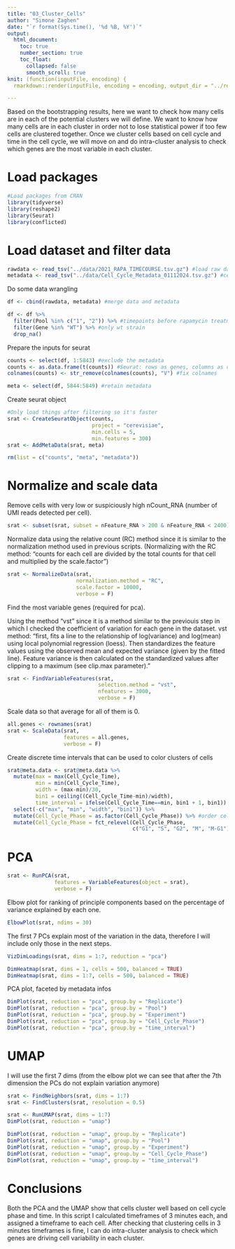 ```yaml
---
title: "03_Cluster_Cells"
author: "Simone Zaghen"
date: "`r format(Sys.time(), '%d %B, %Y')`"
output: 
  html_document: 
    toc: true
    number_section: true
    toc_float: 
      collapsed: false
      smooth_scroll: true
knit: (function(inputFile, encoding) {
  rmarkdown::render(inputFile, encoding = encoding, output_dir = "../results/") })

---
```


Based on the bootstrapping results, here we want to check how many cells are in each of the potential clusters we will define. We want to know how many cells are in each cluster in order not to lose statistical power if too few cells are clustered together. Once we cluster cells based on cell cycle and time in the cell cycle, we will move on and do intra-cluster analysis to check which genes are the most variable in each cluster. 

# Load packages

```r
#Load packages from CRAN
library(tidyverse)
library(reshape2)
library(Seurat)
library(conflicted)

```

# Load dataset and filter data 

```r
rawdata <- read_tsv("../data/2021_RAPA_TIMECOURSE.tsv.gz") #load raw data
metadata <- read_tsv("../data/Cell_Cycle_Metadata_01112024.tsv.gz") #cell cycle data

```

Do some data wrangling

```r
df <- cbind(rawdata, metadata) #merge data and metadata

df <- df %>%
  filter(Pool %in% c("1", "2")) %>% #timepoints before rapamycin treatment
  filter(Gene %in% "WT") %>% #only wt strain
  drop_na()

```

Prepare the inputs for seurat 

```r
counts <- select(df, 1:5843) #exclude the metadata
counts <- as.data.frame(t(counts)) #Seurat: rows as genes, columns as cell
colnames(counts) <- str_remove(colnames(counts), "V") #fix colnames

meta <- select(df, 5844:5849) #retain metadata 

```

Create seurat object

```r
#Only load things after filtering so it's faster
srat <- CreateSeuratObject(counts, 
                           project = "cerevisiae",
                           min.cells = 5,
                           min.features = 300)
srat <- AddMetaData(srat, meta)

rm(list = c("counts", "meta", "metadata"))

```

# Normalize and scale data

Remove cells with very low or suspiciously high nCount_RNA (number of UMI reads detected per cell).

```r
srat <- subset(srat, subset = nFeature_RNA > 200 & nFeature_RNA < 2400)

```

Normalize data using the relative count (RC) method since it is similar to the normalization method used in previous scripts. (Normalizing with the RC method: "counts for each cell are divided by the total counts for that cell and multiplied by the scale.factor")

```r
srat <- NormalizeData(srat, 
                      normalization.method = "RC",
                      scale.factor = 10000,
                      verbose = F)
```

Find the most variable genes (required for pca). 

Using the method "vst" since it is a method similar to the previouis step in which I checked the coefficient of variation for each gene in the dataset. 
vst method: "first, fits a line to the relationship of log(variance) and log(mean) using local polynomial regression (loess). Then standardizes the feature values using the observed mean and expected variance (given by the fitted line). Feature variance is then calculated on the standardized values after clipping to a maximum (see clip.max parameter)."

```r
srat <- FindVariableFeatures(srat, 
                             selection.method = "vst", 
                             nfeatures = 3000,
                             verbose = F)

```

Scale data so that average for all of them is 0. 

```r
all.genes <- rownames(srat)
srat <- ScaleData(srat, 
                  features = all.genes, 
                  verbose = F)

```

Create discrete time intervals that can be used to color clusters of cells

```r
srat@meta.data <- srat@meta.data %>%
  mutate(max = max(Cell_Cycle_Time), 
         min = min(Cell_Cycle_Time), 
         width = (max-min)/30, 
         bin1 = ceiling((Cell_Cycle_Time-min)/width),
         time_interval = ifelse(Cell_Cycle_Time==min, bin1 + 1, bin1)) %>%
  select(-c("max", "min", "width", "bin1")) %>%
  mutate(Cell_Cycle_Phase = as.factor(Cell_Cycle_Phase)) %>% #order cell cycle
  mutate(Cell_Cycle_Phase = fct_relevel(Cell_Cycle_Phase,
                                        c("G1", "S", "G2", "M", "M-G1")))

```

# PCA

```r
srat <- RunPCA(srat, 
               features = VariableFeatures(object = srat),
               verbose = F)

```
Elbow plot for ranking of principle components based on the percentage of variance explained by each one. 

```r
ElbowPlot(srat, ndims = 30)

```

The first 7 PCs explain most of the variation in the data, therefore I will include only those in the next steps. 

```r
VizDimLoadings(srat, dims = 1:7, reduction = "pca")

```

```r
DimHeatmap(srat, dims = 1, cells = 500, balanced = TRUE)
DimHeatmap(srat, dims = 1:7, cells = 500, balanced = TRUE)

```

PCA plot, faceted by metadata infos

```r
DimPlot(srat, reduction = "pca", group.by = "Replicate")
DimPlot(srat, reduction = "pca", group.by = "Pool")
DimPlot(srat, reduction = "pca", group.by = "Experiment")
DimPlot(srat, reduction = "pca", group.by = "Cell_Cycle_Phase")
DimPlot(srat, reduction = "pca", group.by = "time_interval")

```

# UMAP
I will use the first 7 dims (from the elbow plot we can see that after the 7th dimension the PCs do not explain variation anymore)

```r
srat <- FindNeighbors(srat, dims = 1:7)
srat <- FindClusters(srat, resolution = 0.5)

```

```r
srat <- RunUMAP(srat, dims = 1:7)
DimPlot(srat, reduction = "umap")

```

```r
DimPlot(srat, reduction = "umap", group.by = "Replicate")
DimPlot(srat, reduction = "umap", group.by = "Pool")
DimPlot(srat, reduction = "umap", group.by = "Experiment")
DimPlot(srat, reduction = "umap", group.by = "Cell_Cycle_Phase")
DimPlot(srat, reduction = "umap", group.by = "time_interval")

```

# Conclusions

Both the PCA and the UMAP show that cells cluster well based on cell cycle phase and time. In this script I calculated timeframes of 3 minutes each, and assigned a timeframe to each cell. After checking that clustering cells in 3 minutes timeframes is fine, I can do intra-cluster analysis to check which genes are driving cell variability in each cluster. 
